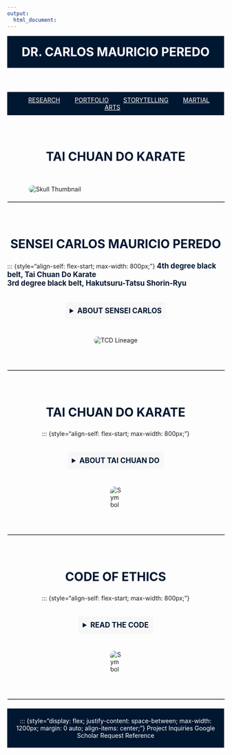 ```yaml
---
output:
  html_document:
---
```


<!-- HEADER with Name -->
<header style="text-align: center; padding: 20px; background-color: #001731; color: white;">
  <a href="index.html" style="color: white; text-decoration: none;">
    <h1 style="margin: 0;">DR. CARLOS MAURICIO PEREDO</h1>
  </a>
</header>

<nav style="background-color: #001731; padding: 10px; text-align: center;">
  <a href="Research.html" style="margin: 0 15px; color: white;">RESEARCH</a>
  <a href="Portfolio.html" style="margin: 0 15px; color: white;">PORTFOLIO</a>
  <a href="Storytelling.html" style="margin: 0 15px; color: white;">STORYTELLING</a>
  <a href="TCD.html" style="margin: 0 15px; color: white;">MARTIAL ARTS</a>
</nav>



<!-- Main Header Section -->
<section style="display: flex; flex-direction: column; align-items: center; max-width: 1200px; margin: 40px auto;">
  <h2 style="font-size: 2em; font-weight: bold; margin-bottom: 10px; color: #001731; text-align: center;">TAI CHUAN DO KARATE</h2>
</section>

<!-- Image Below the Section -->
<img src="Linked Files/hands.png" alt="Skull Thumbnail" style="display: block; margin: 20px auto; max-width: 80%; height: auto; border-radius: 10px;">

<!-- Horizontal Line Divider as its own section -->
<hr style="width: 100%; border: 1px solid #ccc; margin: 20px auto;">



<!-- Subsection 1 Section -->
<section style="display: flex; flex-direction: column; align-items: center; max-width: 1200px; margin: 40px auto;">
  <h2 style="font-size: 2em; font-weight: bold; margin-bottom: 10px; color: #001731; text-align: center;">SENSEI CARLOS MAURICIO PEREDO</h2>
  
  <!-- Black Belt Accolades -->
  ::: {style="align-self: flex-start; max-width: 800px;"}
  <span style="font-size: 1.2em; font-weight: bold; color: #001731;">4th degree black belt, Tai Chuan Do Karate</span><br>
  <span style="font-size: 1.2em; font-weight: bold; color: #001731;">3rd degree black belt, Hakutsuru-Tatsu Shorin-Ryu</span>

  <!-- Dropdown Section -->
  <details style="max-width: 800px; margin: 20px auto;">
    <summary style="font-size: 1.2em; font-weight: bold; color: #001731; cursor: pointer; padding: 10px; background-color: #f7f7f7; border-radius: 5px; text-align: left;">
      ABOUT SENSEI CARLOS
    </summary>
    <p style="margin: 10px 20px; font-size: 1em; color: black; text-align: left;">
      Sensei Carlos began his martial arts journey in 1999, training under Master Jeremy Ephraim. In the years since, Sensei Carlos has dedicated himself to perfecting his craft and his mastery of Tai Chuan Do, while training broadly to better understand the origins and inspirations for the style. In 2017, he founded a dojo in Columbia, Maryland. Now living in Cincinnati, Sensei Carlos hopes to continue his martial arts journey by bringing Tai Chuan Do Ohio.
    </p>
  </details>

  <!-- Image Below the Dropdown -->
  <img src="Linked Files/TCD Lineage.jpg" alt="TCD Lineage" style="display: block; margin: 20px auto; max-width: 100%; height: auto; border-radius: 10px;">
</section>

<!-- Horizontal Line Divider as its own section -->
<hr style="width: 100%; border: 1px solid #ccc; margin: 20px auto;">



<!-- Subsection 1 Section -->
<section style="display: flex; flex-direction: column; align-items: center; max-width: 1200px; margin: 40px auto;">
  <h2 style="font-size: 2em; font-weight: bold; margin-bottom: 10px; color: #001731; text-align: center;">TAI CHUAN DO KARATE</h2>
  
  <!-- Filler Text -->
  ::: {style="align-self: flex-start; max-width: 800px;"}

  <!-- Dropdown Section -->
  <details style="max-width: 800px; margin: 20px auto;">
    <summary style="font-size: 1.2em; font-weight: bold; color: #001731; cursor: pointer; padding: 10px; background-color: #f7f7f7; border-radius: 5px; text-align: left;">
      ABOUT TAI CHUAN DO
    </summary>
    <p style="margin: 10px 20px; font-size: 1em; color: black; text-align: left;">
      Tai Chuan Do Karate was founded by Grand Master Ken Champ, on September 30, 1977. Grand Master Champ sought to combine the myriad of different styles into a combat art form that emphasized the grace and discipline of traditional martial styles with the combat utility of the fighting styles emerging in the 1970s.
    </p>
  </details>

  <!-- Image Below the Dropdown -->
  <img src="Linked Files/Symbol.jpg" alt="Symbol" style="display: block; margin: 20px auto; max-width: 5%; height: auto; border-radius: 10px;">
</section>

<!-- Horizontal Line Divider as its own section -->
<hr style="width: 100%; border: 1px solid #ccc; margin: 20px auto;">



<!-- Subsection 2 Section -->
<section style="display: flex; flex-direction: column; align-items: center; max-width: 1200px; margin: 40px auto;">
  <h2 style="font-size: 2em; font-weight: bold; margin-bottom: 10px; color: #001731; text-align: center;">CODE OF ETHICS</h2>
  
  <!-- Filler Text -->
  ::: {style="align-self: flex-start; max-width: 800px;"}

  <!-- Dropdown Section -->
  <details style="max-width: 800px; margin: 20px auto;">
    <summary style="font-size: 1.2em; font-weight: bold; color: #001731; cursor: pointer; padding: 10px; background-color: #f7f7f7; border-radius: 5px; text-align: left;">
      READ THE CODE
    </summary>
    <p style="margin: 10px 20px; font-size: 1em; color: black; text-align: left;">
      As a martial artist, my fundamental duty is to serve GOD and MANKIND; to safeguard lives and property; to protect the innocent against deception; the weak against oppression or intimidation; the peaceful against violence or disorder; and to respect the Constitutional Rights of all men to liberty, equality, and justice. I promise, I will keep my private life unsullied as an example to all; maintain courageous calm in the face of danger, scorn, or ridicule; develop self-restraint; and be constantly mindful of the welfare of others, honest in thought and deed in my personal life. I will be exemplary in observing the laws of the land and the regulations of Tai Chuan Do Schools, respectful of the other students and instructors.<br> <br>
   As a Tai Chuan Do student/instructor, I shall regard the discharge of my training. Recognizing my responsibilities as a trust; I shall study diligently and pay sincere attention to self improvement; shall strive to make the best possible application of science to the art of self-defense; and shall strive for effective leadership and personal happiness in the field of human relationships. I shall appreciate the importance and responsibility of my rank and training and hold it to the most honorable high standards.
    </p>
  </details>

  <!-- Image Below the Dropdown -->
  <img src="Linked Files/Symbol.jpg" alt="Symbol" style="display: block; margin: 20px auto; max-width: 5%; height: auto; border-radius: 10px;">
</section>

<!-- Horizontal Line Divider as its own section -->
<hr style="width: 100%; border: 1px solid #ccc; margin: 20px auto;">



<footer style="background-color: #001731; color: white; text-align: center; padding: 20px;">
  ::: {style="display: flex; justify-content: space-between; max-width: 1200px; margin: 0 auto; align-items: center;"}
  [Project Inquiries](https://docs.google.com/forms/d/e/1FAIpQLSdxbH03CpaKTalBdizuW275xrO2VZ2KYM1sM98b5XTWRyxAhg/viewform?usp=header){style="color: white; text-decoration: none;"}
  [Google Scholar](https://scholar.google.com/citations?user=IZRnfS0AAAAJ&hl=en){style="color: white; text-decoration: none;"}
  [Request Reference](https://docs.google.com/forms/d/e/1FAIpQLSeFxmpSRlH2oiHq5F6XDiFLehMtkKtf9iciqByCT1w2DkPVjA/viewform?usp=header){style="color: white; text-decoration: none;"}
</footer>